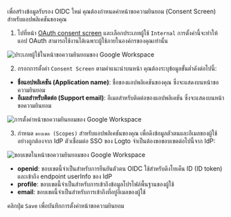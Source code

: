 เพื่อสร้างข้อมูลรับรอง OIDC ใหม่ คุณต้องกำหนดค่าหน้าขอความยินยอม (Consent Screen) สำหรับแอปพลิเคชันของคุณ

1. ไปที่หน้า [OAuth consent screen](https://console.cloud.google.com/apis/credentials/consent) และเลือกประเภทผู้ใช้ `Internal` การตั้งค่านี้จะทำให้แอป OAuth สามารถใช้งานได้เฉพาะผู้ใช้ภายในองค์กรของคุณเท่านั้น

<img
  src="/img/assets/google_workspace_consent_screen_user_type.webp"
  alt="ประเภทผู้ใช้ในหน้าขอความยินยอมของ Google Workspace"
/>

2. กรอกการตั้งค่า `Consent Screen` ตามคำแนะนำบนหน้า คุณต้องระบุข้อมูลขั้นต่ำดังต่อไปนี้:

- **ชื่อแอปพลิเคชัน (Application name)**: ชื่อของแอปพลิเคชันของคุณ ซึ่งจะแสดงบนหน้าขอความยินยอม
- **อีเมลสำหรับติดต่อ (Support email)**: อีเมลสำหรับติดต่อของแอปพลิเคชัน ซึ่งจะแสดงบนหน้าขอความยินยอม

<img
  src="/img/assets/google_workspace_consent_screen_settings.webp"
  alt="การตั้งค่าหน้าขอความยินยอมของ Google Workspace"
/>

3. กำหนด `ขอบเขต (Scopes)` สำหรับแอปพลิเคชันของคุณ เพื่อดึงข้อมูลตัวตนและอีเมลของผู้ใช้อย่างถูกต้องจาก IdP ตัวเชื่อมต่อ SSO ของ Logto จำเป็นต้องขอขอบเขตต่อไปนี้จาก IdP:

<img
  src="/img/assets/google_workspace_consent_screen_scopes.webp"
  alt="ขอบเขตในหน้าขอความยินยอมของ Google Workspace"
/>

- **openid**: ขอบเขตนี้จำเป็นสำหรับการยืนยันตัวตน OIDC ใช้สำหรับดึงโทเค็น ID (ID token) และเข้าถึง endpoint userInfo ของ IdP
- **profile**: ขอบเขตนี้จำเป็นสำหรับการเข้าถึงข้อมูลโปรไฟล์พื้นฐานของผู้ใช้
- **email**: ขอบเขตนี้จำเป็นสำหรับการเข้าถึงที่อยู่อีเมลของผู้ใช้

คลิกปุ่ม `Save` เพื่อบันทึกการตั้งค่าหน้าขอความยินยอม
